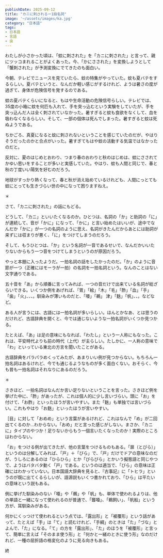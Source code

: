 ```yaml
---
publishDate: 2025-09-12
title: "カニに刺されるー1拍名詞"
image: '~/assets/images/ka.jpg'
category: "日本語"
tags:
- 日本語
- 言語
- 虫
---
```


わたしが小さかった頃は、「蚊に刺された」を「カニに刺された」と言って、親にツッコまれることがよくあった。今、「かにさされた」を変換しようとして「蟹刺された」が予測変換にでてきたのも面白い。

今朝、テレビでニュースを見ていたら、蚊の特集がやっていた。蚊も夏バテをするらしい。夏バテというと、なんだか軽い感じがするけれど、ようは暑さの度が過ぎて、身体が危険信号を発するのである。

蚊の夏バテくらいになると、もはや生命活動の危険信号らしい。テレビでは、35度の小箱に蚊を何匹も入れて、手を突っ込むという実験をしていたが、手を突っ込んだ人は全く刺されていなかった。暑すぎると蚊も食欲をなくして、血を吸わなくなるらしい。そして、一部の個体は死んでしまった。暑すぎると蚊は死ぬようである。

ちかごろ、真夏になると蚊に刺されないということを感じていたのだが、やはりそうだったのかと合点がいった。暑すぎてもはや蚊の活動する気温ではなかったのだと。

反対に、夏のはじめとおわり、つまり春のおわりと秋のはじめは、蚊にさされてかゆい思いをすることが多いと実感していた。やはり、蚊も人間と同じで、春と秋の丁度いい陽気を好むのだろう。

地球がすっかり熱くなって、春と秋が消え始めているけれども、人間にっとても蚊にとっても生きづらい世の中になって困りますねえ。

＊

さて、「カニに刺された」の話にもどる。

どうして、「カニ」といいたくなるのか。ひとつは、名詞の「か」と助詞の「に」が連続して、音が「かに」になって、「かに」と言い始めたはいいが、途中でなんだか「かに」が一つの名詞のように思え、名詞がきたんだからあとには助詞が来ずには収まりが悪く、「に」をつけてしまうのだろう。

そして、もうひとつは、「か」という名詞が一音であるせいで、なんだかいいたりないからもう一つ音をつけてしまうというのが原因だろう。

やっと本題に入ったようだ。一拍名詞の話をしたかったのだ。「か」のように音節が一つ（正確にはモーラが一拍）の名詞を一拍名詞という。なんのことはない文字通りである。

五十音を「あ」から順番に言ってみれば、一つの音だけで出来ている名詞が総ざらいできる。いくつか例をあげれば、「胃」「絵」「木」「毛」「酢」「血」「手」「歯」「火」、、、。馴染みが薄いものだと、「唖」「鵜」
津」「麩」「帆」、、。などなど。

ある人が言うには、古語には一拍名詞が多いらしい。ほんとかなあ、とは思うのだけれど、古語辞典を開くと、今では通じないような一拍名詞がいくつか見つかる。

たとえば、「あ」は足の意味にもなれば、「わたし」という一人称にもなった。これは、平安時代よりも前の時代（上代）が主らしい。たしかに、一人称の意味で「わ」といっている東北の方言を聞いたことがある。

古語辞典をパラパラめくってみたが、あまりいい例が見つからない。もちろん一拍名詞はあるけれど、今でも通じるようなものが多く面白くない。おそらく、今も昔も一拍名詞はそれなりにあるのだろう。

＊

さきほど、一拍名詞はなんだか言い足りないということを言った。さきほど例を挙げた中に、「酢」があったが、これは個人的に少し言いづらい。頭に「お」を付けて、「お酢」といったほうが言いやすい。また「麩」も単独では言いづらい。これもやはり「お麩」といったほうが言いやすい。

［目」に対して「おめめ」という言葉があるけれど、これはなんで「め」が二回出てくるのか...わからない。「おめ」だと言った感じがしない。まさか、「カニに」タイプのやつか！足りないからもう一個言いたくなったのか！実際のところはわからない。

「お」をつける例が出てきたが、他の言葉をつけるものもある。「扉（とびら）」というのは分解してみれば、「戸」＋「びら」で、「戸」だけでドアの意味なのだが、うしろにあるのは「ひらひら」とか「びらびら」とかいう擬態語と同じやつで、ようはバタバタ動く「戸」である。というのは適当で、「びら」の意味は正確にはわかっていない。日本国語大辞典を見ると、『古事記』に「トヒラ」というのが既に出てくるらしいが、語源説もいくつ書かれており、「ひら」は平たいの意味という説もある。

例に挙げた馴染みのない「唖」や「鵜」や「帆」も、単体で使われるよりは、他の単語と一緒になって使われるのが普通で、「聾唖」、「鵜飼い」、「帆船」という方が、耳馴染みがある。

何かにくっつけて使われるという点では、「露出形」と「被覆形」という話があって、たとえば「手」は「て」と読むけれど、「手綱」のときは「た」「づな」とよんで、「た」になる。「て」の方を「露出形」、「た」のほうを「被覆形」と言って、簡単に言えば「そのまま使う形」と「何かと一緒のときに使う形」なのだけれど、一種の屈折語の格変化のように見る向きもある。

終